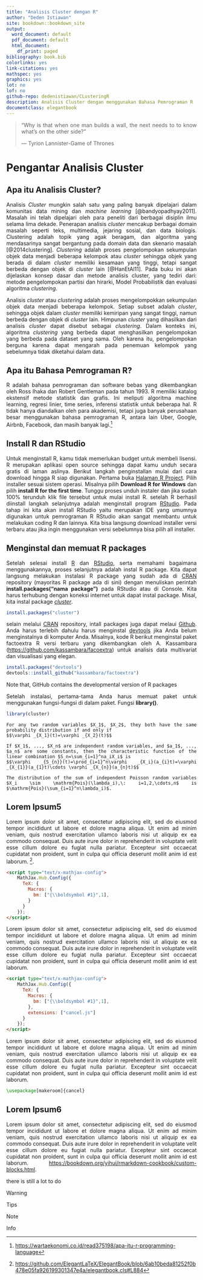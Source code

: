 ```yaml
---
title: "Analisis Cluster dengan R"
author: "Deden Istiawan"
site: bookdown::bookdown_site
output:
  word_document: default
  pdf_document: default
  html_document:
    df_print: paged
bibliography: book.bib
colorlinks: yes
link-citations: yes
mathspec: yes
graphics: yes
lot: no
lof: no
github-repo: dedenistiawan/CLusteringR
description: Analisis Cluster dengan menggunakan Bahasa Pemrograman R
documentclass: elegantbook
---
```


\mainmatter

```{=html}
<style>
body{
text-align: justify}
</style>
```
> "Why is that when one man builds a wall, the next needs to to know what's on the other side?"
>
> --- Tyrion Lannister-Game of Thrones

# Pengantar Analisis Cluster

## Apa itu Analisis Cluster?

Analisis *Cluster* mungkin salah satu yang paling banyak dipelajari dalam komunitas data mining dan *machine learning* [@bandyopadhyay2011]. Masalah ini telah dipelajari oleh para peneliti dari berbagai disiplin ilmu selama lima dekade. Penerapan analisis *cluster* mencakup berbagai domain masalah seperti teks, multimedia, jejaring sosial, dan data biologis. Clustering adalah topik yang agak beragam, dan algoritma yang mendasarinya sangat bergantung pada domain data dan skenario masalah [@2014clustering]. *Clustering* adalah proses pengelompokan sekumpulan objek data menjadi beberapa kelompok atau *cluster* sehingga objek yang berada di dalam *cluster* memiliki kesamaan yang tinggi, tetapi sangat berbeda dengan objek di *cluster* lain [@HanEtAl11]. Pada buku ini akan dijelaskan konsep dasar dan metode analisis cluster, yang tediri dari: metode pengelompokan partisi dan hirarki, Model Probabilistik dan evaluasi algoritma *clustering*.

Analisis *cluster* atau *clustering* adalah proses mengelompokkan sekumpulan objek data menjadi beberapa kelompok. Setiap subset adalah *cluster*, sehingga objek dalam *cluster* memiliki kemiripan yang sangat tinggi, namun berbeda dengan objek di *cluster* lain. Himpunan *cluster* yang dihasilkan dari analisis *cluster* dapat disebut sebagai *clustering*. Dalam konteks ini, algoritma *clustering* yang berbeda dapat menghasilkan pengelompokan yang berbeda pada dataset yang sama. Oleh karena itu, pengelompokan berguna karena dapat mengarah pada penemuan kelompok yang sebelumnya tidak diketahui dalam data.

## Apa itu Bahasa Pemrograman R?

R adalah bahasa pemrograman dan software bebas yang dikembangkan oleh Ross Ihaka dan Robert Gentleman pada tahun 1993. R memiliki katalog ekstensif metode statistik dan grafis. Ini meliputi algoritma machine learning, regresi linier, time series, inferensi statistik untuk beberapa hal. R tidak hanya diandalkan oleh para akademisi, tetapi juga banyak perusahaan besar menggunakan bahasa pemrograman R, antara lain Uber, Google, Airbnb, Facebook, dan masih banyak lagi.[^index-1]

[^index-1]: <https://wartaekonomi.co.id/read375198/apa-itu-r-programming-language>

## Install R dan RStudio

Untuk menginstall R, kamu tidak memerlukan budget untuk membeli lisensi. R merupakan aplikasi open source sehingga dapat kamu unduh secara gratis di laman aslinya. Berikut langkah penginstallan mulai dari cara download hingga R siap digunakan. Pertama buka [Halaman R Project](https://cran.r-project.org/). Pilih installer sesuai sistem operasi. Misalnya pilih **Download R for Windows** dan pilih **install R for the first time**. Tunggu proses unduh instaler dan jika sudah 100% terunduh klik file tersebut untuk mulai install R. setelah R berhasil diinstall langkah selanjutnya adalah menginstall program [RStudio](https://posit.co/download/rstudio-desktop/). Pada tahap ini kita akan install RStudio yaitu merupakan IDE yang umumnya digunakan untuk pemrograman R RStudio akan sangat membantu untuk melakukan coding R dan lainnya. Kita bisa langsung download installer versi terbaru atau jika ingin menggunakan versi sebelumnya bisa pilih all installer.

## Menginstal dan memuat R packages

Setelah selesai instalI [R](https://cran.r-project.org/) dan [RStudio](https://posit.co/download/rstudio-desktop/), serta memahami bagaimana menggunakannya, proses selanjutnya adalah instal R package. Kita dapat langsung melakukan instalasi R package yang sudah ada di [CRAN](https://cran.r-project.org/) repository (mayoritas R package ada di sini) dengan menuliskan perintah **install.packages(“nama package”)** pada RStudio atau di Console. Kita harus terhubung dengan koneksi internet untuk dapat instal package. Misal, kita instal package [*cluster*](https://cran.r-project.org/web/packages/cluster/index.html).

```r
install.packages("cluster")
```

selain melalui [CRAN](https://cran.r-project.org/) repository, intall packages juga dapat melaui [Github](https://github.com/). Anda harus terlebih dahulu harus menginstal [devtools](https://cran.r-project.org/web/packages/devtools/index.html) jika Anda belum menginstalnya di komputer Anda. Misalnya, kode R berikut menginstal paket factoextra R versi terbaru yang dikembangkan oleh A. Kassambara (<https://github.com/kassambara/facoextra>) untuk analisis data multivariat dan visualisasi yang elegan.

```r
install.packages("devtools")
devtools::install_github("kassambara/factoextra")
```

::: {.rmdnote data-latex="{Note}"}
Note that, GitHub contains the developmental version of R packages
:::

Setelah instalasi, pertama-tama Anda harus memuat paket untuk menggunakan fungsi-fungsi di dalam paket. Fungsi **library()**.

```r
library(cluster)
```

```lemma
For any two random variables $X_1$, $X_2$, they both have the same probability distribution if and only if
$$\varphi _{X_1}(t)=\varphi _{X_2}(t)$$
```

```theorem
If $X_1$, ..., $X_n$ are independent random variables, and $a_1$, ..., $a_n$ are some constants, then the characteristic function of the linear combination $S_n=\sum_{i=1}^na_iX_i$ is
$$\varphi _{S_{n}}(t)=\prod_{i=1}^n\varphi _{X_i}(a_{i}t)=\varphi _{X_{1}}(a_{1}t)\cdots \varphi _{X_{n}}(a_{n}t)$$
```

```proposition
The distribution of the sum of independent Poisson random variables $X_i \sim \mathrm{Pois}(\lambda_i),\: i=1,2,\cdots,n$ is $\mathrm{Pois}(\sum_{i=1}^n\lambda_i)$.
```

## Lorem Ipsum5 {#math-formular}

Lorem ipsum dolor sit amet, consectetur adipiscing elit, sed do eiusmod tempor incididunt ut labore et dolore magna aliqua. Ut enim ad minim veniam, quis nostrud exercitation ullamco laboris nisi ut aliquip ex ea commodo consequat. Duis aute irure dolor in reprehenderit in voluptate velit esse cillum dolore eu fugiat nulla pariatur. Excepteur sint occaecat cupidatat non proident, sunt in culpa qui officia deserunt mollit anim id est laborum. [^index-2].

[^index-2]: <https://github.com/ElegantLaTeX/ElegantBook/blob/6ab10beda81252f0b478e05fa926199301347e4a/elegantbook.cls#L884>

``` html
<script type="text/x-mathjax-config">
    MathJax.Hub.Config({
      TeX: {
        Macros: {
          bm: ["{\\boldsymbol #1}",1],
        }
      }
    });
</script>
```

Lorem ipsum dolor sit amet, consectetur adipiscing elit, sed do eiusmod tempor incididunt ut labore et dolore magna aliqua. Ut enim ad minim veniam, quis nostrud exercitation ullamco laboris nisi ut aliquip ex ea commodo consequat. Duis aute irure dolor in reprehenderit in voluptate velit esse cillum dolore eu fugiat nulla pariatur. Excepteur sint occaecat cupidatat non proident, sunt in culpa qui officia deserunt mollit anim id est laborum.

``` html
<script type="text/x-mathjax-config">
    MathJax.Hub.Config({
      TeX: {
        Macros: {
          bm: ["{\\boldsymbol #1}",1],
        },
        extensions: ["cancel.js"]
      }
    });
</script>
```

Lorem ipsum dolor sit amet, consectetur adipiscing elit, sed do eiusmod tempor incididunt ut labore et dolore magna aliqua. Ut enim ad minim veniam, quis nostrud exercitation ullamco laboris nisi ut aliquip ex ea commodo consequat. Duis aute irure dolor in reprehenderit in voluptate velit esse cillum dolore eu fugiat nulla pariatur. Excepteur sint occaecat cupidatat non proident, sunt in culpa qui officia deserunt mollit anim id est laborum.

``` latex
\usepackage[makeroom]{cancel}
```

## Lorem Ipsum6 {#custom-block}

Lorem ipsum dolor sit amet, consectetur adipiscing elit, sed do eiusmod tempor incididunt ut labore et dolore magna aliqua. Ut enim ad minim veniam, quis nostrud exercitation ullamco laboris nisi ut aliquip ex ea commodo consequat. Duis aute irure dolor in reprehenderit in voluptate velit esse cillum dolore eu fugiat nulla pariatur. Excepteur sint occaecat cupidatat non proident, sunt in culpa qui officia deserunt mollit anim id est laborum. <https://bookdown.org/yihui/rmarkdown-cookbook/custom-blocks.html>.

[there is still a lot to do]{.todo}

::: {.rmdwarn data-latex="{Warning}"}
Warning
:::

::: {.rmdtip data-latex="{Tips}"}
Tips
:::

::: {.rmdnote data-latex="{Note}"}
Note
:::

::: rmdinfo
Info
:::

